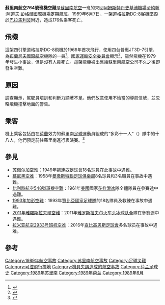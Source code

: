 {{noteTA
|G1=Football
|1=zh-hans:都灵足球俱乐部;zh-hk:拖連奴足球會;zh-tw:杜林足球俱樂部;
}}
{{Infobox Airliner accident
|occurrence_type = Accident
|name = 蘇里南航空764號班機空難
|Crash image = Surinam Airways Douglas DC-8 Wallner.jpg
|Image caption = 失事客機N1809E，攝於1989年2月
|Date = 1989年6月7日
|Type = [[操作失誤|操作失誤]]、[[可控飛行撞地|可控飛行撞地]]
|Site = {{SUR}}[[巴拉馬利波|巴拉馬利波]]
|Passengers = 178
|Crew = 9
|Injuries = 11
|Fatalities = 176
|Survivors = 11
|Aircraft Type =  [[道格拉斯DC-8|麥道DC-8-62]]
|Operator = [[蘇里南航空|蘇里南航空]]
|Tail Number = N1809E
|Origin = {{NED}}[[阿姆斯特丹史基浦機場|阿姆斯特丹史基浦機場]]
|Destination = {{SUR}}[[約翰·阿道夫·彭格爾國際機場|約翰·阿道夫·彭格爾國際機場]]
}}

'''蘇里南航空764號班機空難'''是[[蘇里南航空|蘇里南航空]]一班的來回[[阿姆斯特丹史基浦機場|阿姆斯特丹史基浦機場]]至[[約翰·阿道夫·彭格爾國際機場|約翰·阿道夫·彭格爾國際機場]]定期航班，1989年6月7日，一架[[道格拉斯DC-8|道格拉斯DC-8]][[客機|客機]]墜毀於[[巴拉馬利波|巴拉馬利波]]附近，造成176名乘客死亡。

==飛機==
這架四引擎道格拉斯DC-8飛機於1969年首次飛行，使用四台普惠JT3D-7引擎，為[[布蘭尼夫國際航空|布蘭尼夫國際航空]]機隊的一員<ref>{{Cite web |url=http://aviation-safety.net/database/record.php?id=19890607-2 |title=Aviation-Safety.net |accessdate=2014-03-22 |archive-date=2011-03-17 |archive-url=https://web.archive.org/web/20110317231639/http://aviation-safety.net/database/record.php?id=19890607-2 |dead-url=no }}</ref>。[[國家運輸安全委員會|國家運輸安全委員會]]顯示<ref>{{Cite web |url=http://www.ntsb.gov/ntsb/brief.asp?ev_id=34510&key=0 |title=NTSB.gov |access-date=2014-03-22 |archive-date=2007-09-29 |archive-url=https://web.archive.org/web/20070929123948/http://www.ntsb.gov/ntsb/brief.asp?ev_id=34510&key=0 |dead-url=no }}</ref>，雖然飛機在1979年發生小事故，但是沒有人員死亡。這架飛機被出售給蘇里南航空公司不久之後即發生空難。

==原因==
調查顯示，駕駛員培訓和判斷力顯著不足。他們故意使用不恰當的導航信號，並忽略飛機撞擊地面的警告。

==乘客==
機上乘客包括由在[[荷蘭|荷蘭]]效力的蘇里南[[足球|足球]]運動員組成的“多彩十一人”（{{lang-nl|Kleurrijk Elftal}}）隊中的十八人，他們預定前往蘇里南進行表演賽。<ref>{{Cite web |url=http://www.planecrashinfo.com/famous1980s.htm |title=PlaneCrashInfo.com |accessdate=2014-03-23 |archive-date=2019-04-23 |archive-url=https://web.archive.org/web/20190423010035/http://www.planecrashinfo.com/famous1980s.htm |dead-url=no }}</ref>

==參見==
* [[苏佩尔加空难|苏佩尔加空难]]：1949年[[拖連奴足球會|拖連奴足球會]]18名球員在此事故中遇難。
* [[慕尼黑空难|慕尼黑空难]]：1958年[[曼徹斯特聯足球俱樂部|曼徹斯特聯足球俱樂部]]8名球員和3名職員在事故中遇難。
* [[比利時航空548號班機空難|比利時航空548號班機空難]]：1961年[[美國|美國]]國家[[花样滑冰|花样滑冰]]隊全體隊員在參賽途中遇難。
* [[1993年加彭空難|1993年加彭空難]]：1993年[[贊比亞國家足球隊|贊比亞國家足球隊]]的18名隊員及教練在事故中遇難。
* [[2011年雅羅斯拉夫爾空難|2011年雅羅斯拉夫爾空難]]：2011年[[雅罗斯拉夫尔火车头冰球队|雅罗斯拉夫尔火车头冰球队]]全隊在參賽途中遇難。
* [[拉米亚航空2933号班机空难|拉米亚航空2933号班机空难]]：2016年[[查比高恩斯足球會|查比高恩斯足球會]]多名球员在事故中遇难。

==參考==
{{Reflist|2}}

{{1989年航空事故}}
[[Category:1989年航空事故|Category:1989年航空事故]]
[[Category:苏里南航空事故|Category:苏里南航空事故]]
[[Category:足球災難|Category:足球災難]]
[[Category:可控飛行撞地|Category:可控飛行撞地]]
[[Category:機員失誤造成的航空事故|Category:機員失誤造成的航空事故]]
[[Category:荷兰足球史|Category:荷兰足球史]]
[[Category:1989年苏里南|Category:1989年苏里南]]
[[Category:1989年荷兰|Category:1989年荷兰]]
[[Category:1989年6月|Category:1989年6月]]
